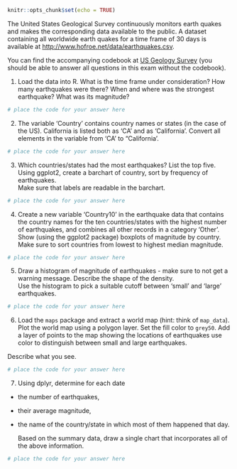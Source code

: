 ```r
knitr::opts_chunk$set(echo = TRUE)
```

The United States Geological Survey continuously monitors earth quakes and makes the corresponding data available to the public. 
A dataset containing all worldwide earth quakes  for a time frame of 30 days is available at <a href="http://www.hofroe.net/data/earthquakes.csv">http://www.hofroe.net/data/earthquakes.csv</a>.

You can find the accompanying codebook at <a href="http://earthquake.usgs.gov/earthquakes/feed/v1.0/csv.php">US Geology Survey</a> (you should be able to answer all questions in this exam without the codebook). 

1. Load the data into R. What is the time frame under consideration? How many earthquakes were there?
When and where was the strongest earthquake? What was its magnitude?

```r
# place the code for your answer here
```

2. The variable 'Country' contains country names or states (in the case of the US). California is listed both as 'CA' and as 'California'. Convert all elements in the variable from 'CA' to "California'. 

```r
# place the code for your answer here
```

3. Which countries/states had the most earthquakes? List the top five. <br>
Using ggplot2, create a barchart of country, sort by frequency of earthquakes. 	<br>
Make sure that labels are readable in the barchart.

```r
# place the code for your answer here
```

4. Create a new variable 'Country10' in the earthquake data that contains the country names  for the  ten countries/states with the highest number of earthquakes, and combines all other records in a category 'Other'. <br>
Show (using the ggplot2 package) boxplots of magnitude by country. Make sure to sort countries from lowest to highest median magnitude.

```r
# place the code for your answer here
```

5.	Draw a histogram of magnitude of earthquakes - make sure to not get a warning message.
	Describe the shape of the density. <br>
	Use the histogram to pick a suitable cutoff between 'small' and 'large' earthquakes. 
```r
# place the code for your answer here
```

6. Load the `maps` package and extract a world map (hint: think of `map_data`). Plot the world map using a polygon layer. Set the fill color to `grey50`.
Add a layer of points to the map showing the locations of earthquakes use color to distinguish between small and large earthquakes.

Describe what you see.

```r
# place the code for your answer here
```

7. Using dplyr, determine for each date

- the number of earthquakes, 
- their average magnitude, 
- the name of the country/state in which most of them happened that day. 

  Based on the summary data, draw a single chart that incorporates all of the above information.

```r
# place the code for your answer here
```
